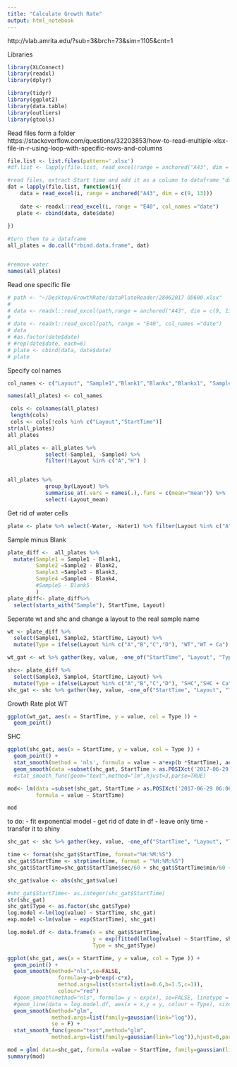```yaml
---
title: "Calculate Growth Rate"
output: html_notebook
---
```

http://vlab.amrita.edu/?sub=3&brch=73&sim=1105&cnt=1

Libraries
```r
library(XLConnect)
library(readxl)
library(dplyr)

library(tidyr)
library(ggplot2)
library(data.table)
library(outliers)
library(gtools)

```

Read files form a folder
https://stackoverflow.com/questions/32203853/how-to-read-multiple-xlsx-file-in-r-using-loop-with-specific-rows-and-columns
```r

file.list <- list.files(pattern='.xlsx')
#df.list <- lapply(file.list, read_excel(range = anchored("A43", dim = c(9, 13))))

#read files, extract Start time and add it as a column to dataframe "data" - each file plate is stored as "plate"
dat = lapply(file.list, function(i){
    data = read_excel(i, range = anchored("A43", dim = c(9, 13)))
   
    date <- readxl::read_excel(i, range = "E40", col_names ="date")
   plate <- cbind(data, date$date)
   
})

#turn them to a dataframe
all_plates = do.call("rbind.data.frame", dat) 


#remove water
names(all_plates)
```




Read one specific file
```r
# path <- "~/Desktop/GrowthRate/dataPlateReader/28062017 OD600.xlsx"
# 
# data <- readxl::read_excel(path,range = anchored("A43", dim = c(9, 13))) 
# 
# date <- readxl::read_excel(path, range = "E40", col_names ="date")
# data
# #as.factor(date$date)
# #rep(date$date, each=6)
# plate <- cbind(data, date$date)
# plate
```

Specify col names 
```r
col_names <- c("Layout", "Sample1","Blank1","Blankx","Blankx1", "Sample2","Blank2","Sample3", "Blank3","Blankx2","Blankx3","Blank4","Sample4", "StartTime")

names(all_plates) <- col_names

 cols <- colnames(all_plates) 
 length(cols)
 cols <- cols[!cols %in% c("Layout","StartTime")]
str(all_plates)
all_plates

all_plates <- all_plates %>% 
            select(-Sample1, -Sample4) %>%
            filter(!Layout %in% c("A","H") )


all_plates %>% 
            group_by(Layout) %>%
            summarise_at(.vars = names(.),.funs = c(mean="mean")) %>%
            select(-Layout_mean)
```
Get rid of water cells
```r
plate <- plate %>% select(-Water, -Water1) %>% filter(Layout %in% c("A","H"))
```

Sample minus Blank
```r
plate_diff <-  all_plates %>%
  mutate(Sample1 = Sample1 - Blank1,
         Sample2 =Sample2 - Blank2,
         Sample3 =Sample3 - Blank3,
         Sample4 =Sample4 - Blank4,
         #Sample5 - Blank5
         )
plate_diff<- plate_diff%>%
  select(starts_with("Sample"), StartTime, Layout)
```
Seperate wt and shc and change a layout to the real sample name
```r
wt <- plate_diff %>%
  select(Sample1, Sample2, StartTime, Layout) %>% 
  mutate(Type = ifelse(Layout %in% c("A","B","C","D"), "WT","WT + Ca") )

wt_gat <- wt %>% gather(key, value, -one_of("StartTime", "Layout", "Type"))

shc<- plate_diff %>%
  select(Sample3, Sample4, StartTime, Layout) %>% 
  mutate(Type = ifelse(Layout %in% c("A","B","C","D"), "SHC","SHC + Ca") )
shc_gat <- shc %>% gather(key, value, -one_of("StartTime", "Layout", "Type"))

```

Growth Rate plot
WT
```r
ggplot(wt_gat, aes(x = StartTime, y = value, col = Type )) +
  geom_point()
```
SHC
```r

ggplot(shc_gat, aes(x = StartTime, y = value, col = Type )) +
  geom_point() +
  stat_smooth(method = 'nls', formula = value ~ a*exp(b *StartTime), aes(colour = 'Exponential'), se = FALSE, start = list(a=1,b=1))
  geom_smooth(data =subset(shc_gat, StartTime > as.POSIXct('2017-06-29 06:06:36')), method = "lm", formula= (value ~ exp(StartTime)), se = F) 
  #stat_smooth_func(geom="text",method="lm",hjust=3,parse=TRUE)
```




```r
mod<- lm(data =subset(shc_gat, StartTime > as.POSIXct('2017-06-29 06:06:36')), 
         formula = value ~ StartTime)

mod
```
to do:
- fit exponential model
- get rid of date in df - leave only time
- transfer it to shiny


```r
shc_gat <- shc %>% gather(key, value, -one_of("StartTime", "Layout", "Type"))

time <- format(shc_gat$StartTime, format="%H:%M:%S") 
shc_gat$StartTime <- strptime(time, format = "%H:%M:%S")
shc_gat$StartTime=shc_gat$StartTime$sec/60 + shc_gat$StartTime$min/60 + shc_gat$StartTime$hour

shc_gat$value <- abs(shc_gat$value)

#shc_gat$StartTime<- as.integer(shc_gat$StartTime)
str(shc_gat)
shc_gat$Type <- as.factor(shc_gat$Type)
log.model <-lm(log(value) ~ StartTime, shc_gat)
exp.model <-lm(value ~ exp(StartTime), shc_gat)

log.model.df <- data.frame(x = shc_gat$StartTime,
                           y = exp(fitted(lm(log(value) ~ StartTime, shc_gat))),
                           Type = shc_gat$Type)

ggplot(shc_gat, aes(x = StartTime, y = value, col = Type )) +
  geom_point() +
  geom_smooth(method="nls",se=FALSE,
                formula=y~a+b*exp(-c*x),
                method.args=list(start=list(a=0.6,b=1.5,c=1)),
                colour="red")
  #geom_smooth(method="nls", formula= y ~ exp(x), se=FALSE, linetype = 1) +
  #geom_line(data = log.model.df, aes(x = x,y = y, colour = Type), size = 1, linetype = 2) 
  geom_smooth(method="glm",
              method.args=list(family=gaussian(link="log")), 
              se = F) +
  stat_smooth_func(geom="text",method="glm",
              method.args=list(family=gaussian(link="log")),hjust=0,parse=TRUE)
```  

```r
mod = glm( data=shc_gat, formula =value ~ StartTime, family=gaussian(link="log"))
summary(mod)

```


